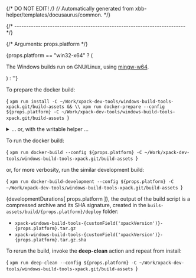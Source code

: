 {/* DO NOT EDIT! */}
{/* Automatically generated from xbb-helper/templates/docusaurus/common. */}



{/* ------------------------------------------------------------------------ */}

{/* Arguments: props.platform */}

{props.platform == "win32-x64" ? ( <p>The Windows builds run on GNU/Linux, using <a href="https://mingw-w64.org">mingw-w64</a>.</p> ) : ''}

To prepare the docker build:

<CodeBlock language="sh"> {
`xpm run install -C ~/Work/xpack-dev-tools/windows-build-tools-xpack.git/build-assets && \\
xpm run docker-prepare --config ${props.platform} -C ~/Work/xpack-dev-tools/windows-build-tools-xpack.git/build-assets
`} </CodeBlock>

<details>
<summary>... or, with the writable helper ...</summary>

<CodeBlock language="sh"> {
`xpm run install -C ~/Work/xpack-dev-tools/windows-build-tools-xpack.git/build-assets && \\
xpm run link-deps -C ~/Work/xpack-dev-tools/windows-build-tools-xpack.git/build-assets && \\
xpm run docker-prepare --config ${props.platform} -C ~/Work/xpack-dev-tools/windows-build-tools-xpack.git/build-assets && \\
xpm run docker-link-deps --config ${props.platform} -C ~/Work/xpack-dev-tools/windows-build-tools-xpack.git/build-assets
`} </CodeBlock>

</details>

To run the docker build:

<CodeBlock language="sh"> {
`xpm run docker-build --config ${props.platform} -C ~/Work/xpack-dev-tools/windows-build-tools-xpack.git/build-assets
`} </CodeBlock>

or, for more verbosity, run the similar development build:

<CodeBlock language="sh"> {
`xpm run docker-build-development --config ${props.platform} -C ~/Work/xpack-dev-tools/windows-build-tools-xpack.git/build-assets
`} </CodeBlock>

{developmentDurations[ props.platform ]}, the output of the build script is a compressed
archive and its SHA signature, created in
the <code>buils-assets/build/{props.platform}/deploy</code> folder:

* <code>xpack-windows-build-tools-{customField('xpackVersion')}-{props.platform}.tar.gz</code>
* <code>xpack-windows-build-tools-{customField('xpackVersion')}-{props.platform}.tar.gz.sha</code>

To rerun the build, invoke the **deep-clean** action and repeat from install:

<CodeBlock language="sh"> {
`xpm run deep-clean --config ${props.platform} -C ~/Work/xpack-dev-tools/windows-build-tools-xpack.git/build-assets
`} </CodeBlock>

